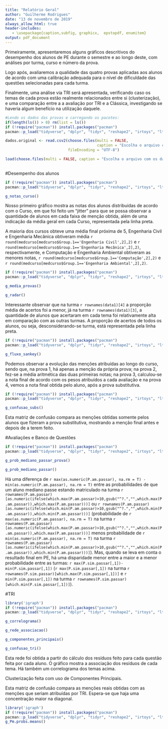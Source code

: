 ---
title: "Relatório Geral"
author: "Guilherme Rodrigues"
date: "13 de novembro de 2019"
always_allow_html: true
header-includes:
   - \usepackage{caption,subfig, graphicx,  epstopdf, enumitem}
output: pdf_document
---

Primeiramente, apresentaremos alguns gráficos descritivos do desempenho dos alunos de PE durante o semestre e ao longo deste, com análises por turma, curso e número da prova.

Logo após, avaliaremos a qualidade das quatro provas aplicadas aos alunos de acordo com uma calibração adequada para o nível de dificuldade das questões selecionadas para cada turma.

Finalmente, uma análise via TRI será apresentada, verificando caso os temas de cada prova estão realmente relacionados entre si (clusterização), e uma comparação entre a a avaliação por TRI e a Clássica, investigando se haveria algum benefício na utilização daquele.

```{r ,echo=FALSE, cache=TRUE, warning=FALSE, message=FALSE, results='hide'}
#Lendo os dados das provas e carregando os pacotes:
if(length(ls()) > 0) rm(list = ls())
if (!require("pacman")) install.packages("pacman")
pacman::p_load("tidyverse", "dplyr", "tidyr", "reshape2", "irtoys", "ltm", "mirt", "bairt","ggplot2", "R.utils", "igraph", "factoextra", "threejs", "GGally", "pander", "networkD3","fmsb")

dados.original <- read.csv2(choose.files(multi = FALSE, 
                                         caption = "Escolha o arquivo com o Banco de Respostas"),
                            fileEncoding = "UTF-8")

load(choose.files(multi = FALSE, caption = "Escolha o arquivo com os dados do curso de PE")) # "DadosPE.RData"
  
```


#Desempenho dos alunos

```{r, echo=FALSE, warning=FALSE, message=FALSE, error=FALSE}
if (!require("pacman")) install.packages("pacman")
pacman::p_load("tidyverse", "dplyr", "tidyr", "reshape2", "irtoys", "ltm", "mirt", "bairt","ggplot2", "R.utils", "igraph", "factoextra", "threejs", "GGally")

g_notas_curso()

```

Nosso primeiro gráfico mostra as notas dos alunos distribuídas de acordo com o Curso, em que foi feito um "jitter" para que se possa observar a quantidade de alunos em cada faixa de menção obtida, além de uma indicação da média geral em cada Curso, representada pela linha preta.

A maioria dos cursos obteve uma média final próxima de 5, Engenharia Civil e Engenharia Mecânica obtiveram média `r round(medcurso[medcurso$Group.1=='Engenharia Civil',2],2)` e `r round(medcurso[medcurso$Group.1=='Engenharia Mecânica',2],2)`, respectivamente, e Computação e Engenharia Ambiental obtiveram as menores notas, `r round(medcurso[medcurso$Group.1=='Computação',2],2)` e `r round(medcurso[medcurso$Group.1=='Engenharia Ambiental',2],2)`.

```{r , echo=FALSE, warning=FALSE, message=FALSE, error=FALSE, fig.cap='Notas e Acertos por Turma', fig.subcap=c('Primeiro', 'Segundo'), out.width='.49\\linewidth', fig.asp=1, fig.ncol=2, fig.nrow=1}
if (!require("pacman")) install.packages("pacman")
pacman::p_load("tidyverse", "dplyr", "tidyr", "reshape2", "irtoys", "ltm", "mirt", "bairt","ggplot2", "R.utils", "igraph", "factoextra", "threejs", "GGally","fmsb")

g_media_provas()

g_radar()
```

Interessante observar que na turma `r rownames(data1)[4]` a proporção média de acertos foi a menor, já na turma `r rownames(data1)[3]`, a quantidade de alunos que acertaram em cada tema foi relativamente alta em comparação com as outras turmas. A proporção de acertos de todos os alunos, ou seja, desconsiderando-se turma, está representada pela linha preta.


```{r, echo=FALSE, warning=FALSE, message=FALSE, error=FALSE}
if (!require("pacman")) install.packages("pacman")
pacman::p_load("tidyverse", "dplyr", "tidyr", "reshape2", "irtoys", "ltm", "mirt", "bairt","ggplot2", "R.utils", "igraph", "factoextra", "threejs", "GGally", "networkD3")

g_fluxo_sankey()
```

Podemos observar a evolução das menções atribuídas ao longo do curso, sendo que, na prova 1, há apenas a menção da própria prova; na prova 2, fez-se a média aritmética das duas primeiras notas; na prova 3, calculou-se a nota final de acordo com os pesos atribuídos a cada avaliação e na prova 4, vemos a nota final obtida pelo aluno, após a prova substitutiva.


```{r, echo=FALSE, warning=FALSE, message=FALSE, error=FALSE}
if (!require("pacman")) install.packages("pacman")
pacman::p_load("tidyverse", "dplyr", "tidyr", "reshape2", "irtoys", "ltm", "mirt", "bairt","ggplot2", "R.utils", "igraph", "factoextra", "threejs", "GGally", "knitr")

g_confusao_subs()
```

Esta matriz de confusão compara as menções obtidas somente pelos alunos que fizeram a prova substitutiva, mostrando a menção final antes e depois de a terem feito.


#Avaliações e Banco de Questões

```{r , echo=FALSE, warning=FALSE, message=FALSE, error=FALSE, fig.cap='Probabilidades de  que um aluno mediano passe', fig.subcap=c('Primeiro', 'Segundo'), out.width='.49\\linewidth', fig.asp=1, fig.ncol=2, fig.nrow=1}
if (!require("pacman")) install.packages("pacman")
pacman::p_load("tidyverse", "dplyr", "tidyr", "reshape2", "irtoys", "ltm", "mirt", "bairt","ggplot2", "R.utils", "igraph", "factoextra", "threejs", "GGally")

g_prob_mediano_passar_prova()

g_prob_mediano_passar()
```

Há uma diferença de `r max(as.numeric(P.am.passar), na.rm = T) - min(as.numeric(P.am.passar), na.rm = T)` entre as probabilidades de que um aluno mediano passe estando matriculado na turma `r rownames(P.am.passar)[as.numeric(ifelse(which.max(P.am.passar)>10,gsub("^?.","",which.max(P.am.passar)),which.max(P.am.passar)))]` ou `r rownames(P.am.passar)[as.numeric(ifelse(which.min(P.am.passar)>10,gsub("^?.","",which.min(P.am.passar)),which.min(P.am.passar)))]` (probabilidade de `r max(as.numeric(P.am.passar), na.rm = T)` na turma `r rownames(P.am.passar)[as.numeric(ifelse(which.max(P.am.passar)>10,gsub("^?.","",which.max(P.am.passar)),which.max(P.am.passar)))]` menos probabilidade de `r min(as.numeric(P.am.passar), na.rm = T)` na turma `r rownames(P.am.passar)[as.numeric(ifelse(which.min(P.am.passar)>10,gsub("^?.","",which.min(P.am.passar)),which.min(P.am.passar)))]`). Mas, quando se leva em conta o resultado final em PE, há uma disparidade menor entre a maior e a menor probabilidade entre as turmas: `r max(P.sim.passar[,1])-min(P.sim.passar[,1])` (`r max(P.sim.passar[,1])` na turma `r rownames(P.sim.passar)[which.max(P.sim.passar[,1])]` e `r min(P.sim.passar[,1])` na turma `r rownames(P.sim.passar)[which.min(P.sim.passar[,1])]`).


#TRI

```{r , echo=FALSE, fig.cap='Associação entre os Temas', fig.subcap=c('Rede', 'Correlograma', 'CP', 'Matriz de Confusao'), out.width='.49\\linewidth', fig.asp=1, fig.ncol=2, fig.nrow=2}
library('igraph')
if (!require("pacman")) install.packages("pacman")
pacman::p_load("tidyverse", "dplyr", "tidyr", "reshape2", "irtoys", "ltm", "mirt", "bairt","ggplot2", "R.utils", "igraph", "factoextra", "threejs", "GGally")

g_correlograma()

g_rede_associacao()

g_componentes_principais()

g_confusao_tri()
```

Esta rede foi obtida a partir do cálculo dos resíduos feito para cada questão feita por cada aluno. O gráfico mostra a associação dos resíduos de cada tema. Há também um correlograma dos temas acima.

Clusterização feita com uso de Componentes Principais.

Esta matriz de confusão compara as menções reais obtidas com as menções que seriam atribuídas por TRI. Espera-se que haja uma concentração maior na diagonal.





```{r , echo=FALSE, warning=FALSE, message=FALSE, error=FALSE, fig.cap='Probabilida de um aluno mediano acertar a questão',fig.height=9,fig.width=7}
library('igraph')
if (!require("pacman")) install.packages("pacman")
pacman::p_load("tidyverse", "dplyr", "tidyr", "reshape2", "irtoys", "ltm", "mirt", "bairt","ggplot2", "R.utils", "igraph", "factoextra", "threejs", "GGally")
g_Pm.probs.means()

```



